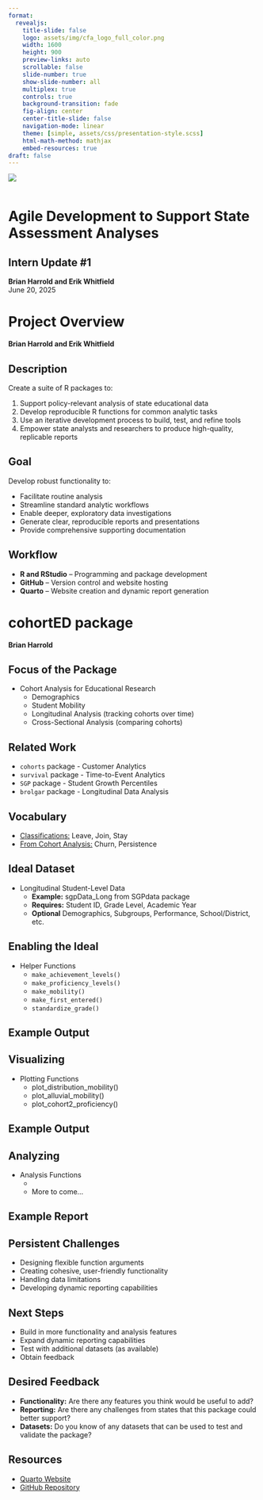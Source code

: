 ```yaml
---
format:
  revealjs:
    title-slide: false
    logo: assets/img/cfa_logo_full_color.png
    width: 1600
    height: 900
    preview-links: auto
    scrollable: false
    slide-number: true
    show-slide-number: all
    multiplex: true
    controls: true
    background-transition: fade
    fig-align: center
    center-title-slide: false
    navigation-mode: linear
    theme: [simple, assets/css/presentation-style.scss]
    html-math-method: mathjax
    embed-resources: true
draft: false
---
```

::: {.title-slide}

![](assets/img/cfa_logo_full_color.png){style="max-width: 30%; height: auto; margin-bottom: 1em;"}

# Agile Development to Support State Assessment Analyses
## Intern Update #1
**Brian Harrold and Erik Whitfield**  
June 20, 2025

:::


# Project Overview

**Brian Harrold and Erik Whitfield**

## Description

Create a suite of R packages to:

1. Support policy-relevant analysis of state educational data  
2. Develop reproducible R functions for common analytic tasks  
3. Use an iterative development process to build, test, and refine tools  
4. Empower state analysts and researchers to produce high-quality, replicable reports  

## Goal

Develop robust functionality to:

- Facilitate routine analysis  
- Streamline standard analytic workflows  
- Enable deeper, exploratory data investigations  
- Generate clear, reproducible reports and presentations  
- Provide comprehensive supporting documentation  

## Workflow

- **R and RStudio** – Programming and package development  
- **GitHub** – Version control and website hosting  
- **Quarto** – Website creation and dynamic report generation  


# cohortED package

**Brian Harrold**

## Focus of the Package

* Cohort Analysis for Educational Research
  + Demographics
  + Student Mobility
  + Longitudinal Analysis (tracking cohorts over time)
  + Cross-Sectional Analysis (comparing cohorts)

## Related Work

* `cohorts` package - Customer Analytics
* `survival` package - Time-to-Event Analytics
* `SGP` package - Student Growth Percentiles
* `brolgar` package - Longitudinal Data Analysis

## Vocabulary

* [Classifications:]{.underline} Leave, Join, Stay
* [From Cohort Analysis:]{.underline} Churn, Persistence

## Ideal Dataset

* Longitudinal Student-Level Data
  + **Example:** sgpData_Long from SGPdata package
  + **Requires:** Student ID, Grade Level, Academic Year
  + **Optional** Demographics, Subgroups, Performance, School/District, etc.

## Enabling the Ideal

* Helper Functions
  + `make_achievement_levels()`
  + `make_proficiency_levels()`
  + `make_mobility()`
  + `make_first_entered()`
  + `standardize_grade()`

## Example Output







## Visualizing

* Plotting Functions
  + plot_distribution_mobility()
  + plot_alluvial_mobility()
  + plot_cohort2_proficiency()
  
## Example Output






## Analyzing

* Analysis Functions
  + 
  + More to come...

## Example Report





## Persistent Challenges

* Designing flexible function arguments
* Creating cohesive, user-friendly functionality
* Handling data limitations
* Developing dynamic reporting capabilities

## Next Steps

* Build in more functionality and analysis features
* Expand dynamic reporting capabilities
* Test with additional datasets (as available)
* Obtain feedback

## Desired Feedback

- **Functionality:** Are there any features you think would be useful to add?  
- **Reporting:** Are there any challenges from states that this package could better support?  
- **Datasets:** Do you know of any datasets that can be used to test and validate the package? 

## Resources

* [Quarto Website](https://stat-brain.github.io/cohortED/)
* [GitHub Repository](https://github.com/stat-brain/cohortED)



